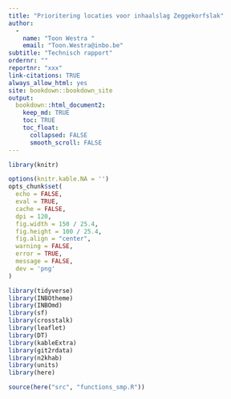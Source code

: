 ```yaml
---
title: "Prioritering locaties voor inhaalslag Zeggekorfslak"
author: 
  -
    name: "Toon Westra "
    email: "Toon.Westra@inbo.be"
subtitle: "Technisch rapport"
ordernr: ""
reportnr: "xxx"
link-citations: TRUE
always_allow_html: yes
site: bookdown::bookdown_site
output:
  bookdown::html_document2:
    keep_md: TRUE
    toc: TRUE
    toc_float:
      collapsed: FALSE
      smooth_scroll: FALSE
---
```



```r
library(knitr)

options(knitr.kable.NA = '')
opts_chunk$set(
  echo = FALSE, 
  eval = TRUE,
  cache = FALSE,
  dpi = 120,
  fig.width = 150 / 25.4,
  fig.height = 100 / 25.4,
  fig.align = "center",
  warning = FALSE,
  error = TRUE,
  message = FALSE,
  dev = 'png'
)
```


```r

library(tidyverse)
library(INBOtheme)
library(INBOmd)
library(sf)
library(crosstalk)
library(leaflet)
library(DT)
library(kableExtra)
library(git2rdata)
library(n2khab)
library(units)
library(here)
```



```r
source(here("src", "functions_smp.R"))
```




